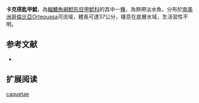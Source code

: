 {{Speciesbox
| name = 卡克搭匙甲鯰
| image = 
| image_width = 250px
| image_caption = 
| status = NE
| status_system = IUCN3.1
| genus = Spatuloricaria
| species = caquetae
| authority = [[Fowler|Fowler]], 1943
| synonyms = *''Loricaria caquetae'',Fowler, 1943
}}

'''卡克搭匙甲鯰'''，為[[輻鰭魚綱|輻鰭魚綱]][[鯰形目|鯰形目]][[甲鯰科|甲鯰科]]的其中一[[種|種]]，為熱帶淡水魚，分布於[[南美洲|南美洲]][[哥倫比亞|哥倫比亞]]Ortequasa河流域，體長可達37公分，棲息在底層水域，生活習性不明。
==参考文献==
*{{FishBase_species|genus=Spatuloricaria|species=caquetae|year=2014|month=12}}

== 扩展阅读 ==
{{refbegin}}
{{wikispecies-inline|Spatuloricaria caquetae|卡克搭匙甲鯰}}
{{refend}}
{{Taxonbar|from=Q6408489}}

[[Category:匙甲鯰屬|caquetae]]